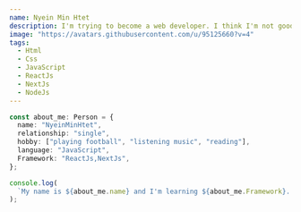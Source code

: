 ```yaml
---
name: Nyein Min Htet
description: I'm trying to become a web developer. I think I'm not good at programming but I'm still doing.
image: "https://avatars.githubusercontent.com/u/95125660?v=4"
tags:
  - Html
  - Css
  - JavaScript
  - ReactJs
  - NextJs
  - NodeJs
---
```



<div className="grid grid-col-1 gap-3">
  <Nyeinminhtet />
  <div className="border border-gray-100 rounded-lg p-10 ">

```typescript
const about_me: Person = {
  name: "NyeinMinHtet",
  relationship: "single",
  hobby: ["playing football", "listening music", "reading"],
  language: "JavaScript",
  Framework: "ReactJs,NextJs",
};

console.log(
  `My name is ${about_me.name} and I'm learning ${about_me.Framework}. When I'm free I always ${about_me.hobby[1]}.`
);
```

  </div>
</div>
